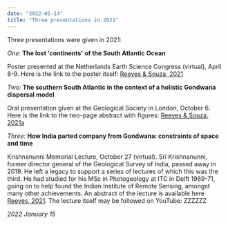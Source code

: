 ```yaml
---
date: "2022-01-14"
title: "Three presentations in 2021"
---
```


Three presentations were given in 2021:

*One:*  **The lost 'continents' of the South Atlantic Ocean**

Poster presented at the Netherlands Earth Science Congress (virtual), April 8-9. Here is the link to the poster itself: [Reeves & Souza, 2021](http://www.reeves.nl/upload/NAC2021-CVR-final.pdf)


*Two:*  **The southern South Atlantic in the context of a holistic Gondwana dispersal model**

Oral presentation given at the Geological Society in London, October 6. Here is the link to the two-page abstract with figures: [Reeves & Souza, 2021a](http://www.reeves.nl/upload/Reeves&SouzaOct2021-sept05.pdf)


*Three:*  **How India parted company from Gondwana: constraints of space and time**

Krishnanunni Memorial Lecture, October 27 (virtual). Sri Krishnanunni, former director general of the Geological Survey of India, passed away in 2019.  He left a legacy to
support a series of lectures of which this was the third.  He had studied for his MSc in Photogeology at ITC in Delft 1969-71, going on to help found the Indian Institute
of Remote Sensing, amongst many other achievements.  An abstract of the lecture is available here [Reeves, 2021](http://www.reeves.nl/upload/KrishnanunniMemorialLecture.pdf). The lecture itself may be followed on YouTube: ZZZZZZ

*2022 January 15*

